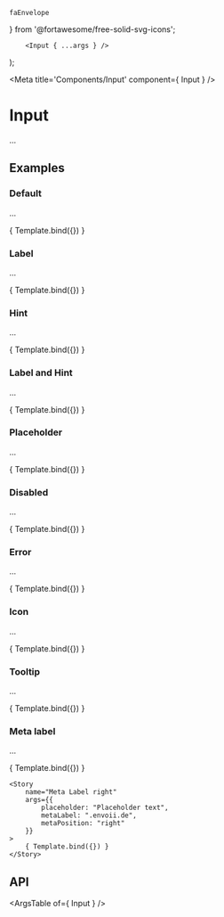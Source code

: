 
    faEnvelope
} from '@fortawesome/free-solid-svg-icons';

		<Input { ...args } />
);

<Meta title='Components/Input' component={ Input } />

# Input

...

## Examples

### Default

...

<Canvas>
	<Story
		name="Default"
		args={{
			label: "Email",
			hint: "Dies ist ein Hinweistext",
			placeholder: "Input text"
		}}
	>
		{ Template.bind({}) }
	</Story>
</Canvas>

### Label

...

<Canvas>
	<Story
		name="Label"
		args={{
			label: "Email",
		}}
	>
		{ Template.bind({}) }
	</Story>
</Canvas>

### Hint

...

<Canvas>
	<Story
		name="Hint"
		args={{
			hint: "Dies ist ein Hinweistext",
		}}
	>
		{ Template.bind({}) }
	</Story>
</Canvas>

### Label and Hint

...


<Canvas>
	<Story
		name="Label and Hint"
		args={{
			label: "Email",
			hint: "Dies ist ein Hinweistext",
		}}
	>
		{ Template.bind({}) }
	</Story>
</Canvas>

### Placeholder

...

<Canvas>
	<Story
		name="Placeholder"
		args={{
			placeholder: "Input text"
		}}
	>
		{ Template.bind({}) }
	</Story>
</Canvas>

### Disabled

...

<Canvas>
	<Story
		name="Disabled"
		args={{
			disabled: true,
			placeholder: "Input text"
		}}
	>
		{ Template.bind({}) }
	</Story>
</Canvas>

### Error

...

<Canvas>
	<Story
		name="Error"
		args={{
			placeholder: "Input text",
			error: "Dies ist eine Fehlermeldung"
		}}
	>
		{ Template.bind({}) }
	</Story>
</Canvas>

### Icon

...

<Canvas>
	<Story
		name="Icon"
		args={{
			icon: faEnvelope,
			label: "Email",
			placeholder: "Geben Sie ihre Email Adresse ein"
		}}
	>
		{ Template.bind({}) }
	</Story>
</Canvas>

### Tooltip

...

<Canvas>
	<Story
		name="Tooltip"
		args={{
			icon: faEnvelope,
			label: "Email",
			placeholder: "Geben Sie ihre Email Adresse ein",
			tooltipText: "Help is on the way!"
		}}
	>
		{ Template.bind({}) }
	</Story>
</Canvas>

### Meta label

...

<Canvas>
	<Story
		name="Meta Label left"
		args={{
			placeholder: "Placeholder text",
			metaLabel: "http://",
			metaPosition: "left"
		}}
	>
		{ Template.bind({}) }
	</Story>

	<Story
		name="Meta Label right"
		args={{
			placeholder: "Placeholder text",
			metaLabel: ".envoii.de",
			metaPosition: "right"
		}}
	>
		{ Template.bind({}) }
	</Story>
</Canvas>

## API

<ArgsTable of={ Input } />
